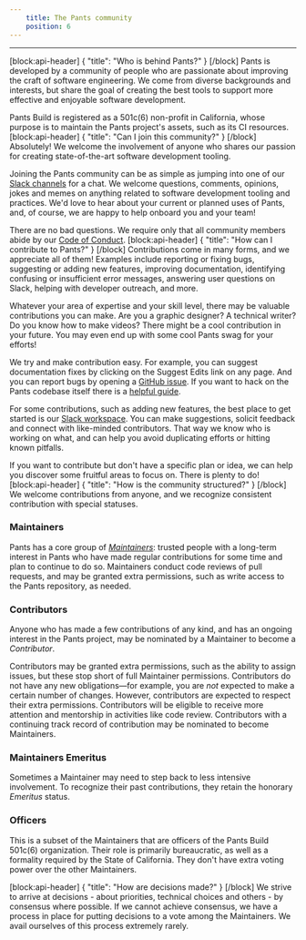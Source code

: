 ```yaml
---
    title: The Pants community
    position: 6
---
```




---

[block:api-header]
{
  "title": "Who is behind Pants?"
}
[/block]
Pants is developed by a community of people who are passionate about improving the craft of software engineering.  We come from diverse backgrounds and interests, but share the goal of creating the best tools to support more effective and enjoyable software development.

 Pants Build is registered as a 501c(6) non-profit in California, whose purpose is to maintain the Pants project's assets, such as its CI resources.
[block:api-header]
{
  "title": "Can I join this community?"
}
[/block]
Absolutely! We welcome the involvement of anyone who shares our passion for creating state-of-the-art software development tooling.

Joining the Pants community can be as simple as jumping into one of our [Slack channels](doc:getting-help) for a chat. We welcome questions, comments, opinions, jokes and memes on anything related to software development tooling and practices. We'd love to hear about your current or planned uses of Pants, and, of course, we are happy to help onboard you and your team!
 
There are no bad questions. We require only that all community members abide by our [Code of Conduct](doc:code-of-conduct).
[block:api-header]
{
  "title": "How can I contribute to Pants?"
}
[/block]
Contributions come in many forms, and we appreciate all of them! Examples include reporting or fixing bugs, suggesting or adding new features, improving documentation, identifying confusing or insufficient error messages, answering user questions on Slack, helping with developer outreach, and more. 

Whatever your area of expertise and your skill level, there may be valuable contributions you can make.  Are you a graphic designer? A technical writer? Do you know how to make videos? There might be a cool contribution in your future. You may even end up with some cool Pants swag for your efforts!

We try and make contribution easy. For example, you can suggest documentation fixes by clicking on the Suggest Edits link on any page. And you can report bugs by opening a [GitHub issue](https://github.com/pantsbuild/pants/issues). If you want to hack on the Pants codebase itself there is a [helpful guide](doc:contributor-overview).

For some contributions, such as adding new features, the best place to get started is our [Slack workspace](doc:getting-started). You can make suggestions, solicit feedback and connect with like-minded contributors. That way we know who is working on what, and can help you avoid duplicating efforts or hitting known pitfalls.

If you want to contribute but don't have a specific plan or idea, we can help you discover some fruitful areas to focus on. There is plenty to do!
[block:api-header]
{
  "title": "How is the community structured?"
}
[/block]
We welcome contributions from anyone, and we recognize consistent contribution with special statuses.

### Maintainers

Pants has a core group of [*Maintainers*](doc:maintainers): trusted people with a long-term interest in Pants who have made regular contributions for some time and plan to continue to do so.   Maintainers conduct code reviews of pull requests, and may be granted extra permissions, such as write access to the Pants repository, as needed. 

### Contributors

Anyone who has made a few contributions of any kind, and has an ongoing interest in the Pants project, may be nominated by a Maintainer to become a *Contributor*. 

Contributors may be granted extra permissions, such as the ability to assign issues, but these stop short of full Maintainer permissions. Contributors do not have any new obligations—for example, you are _not_ expected to make a certain number of changes. However, contributors are expected to respect their extra permissions. Contributors will be eligible to receive more attention and mentorship in activities like code review. Contributors with a continuing track record of contribution may be nominated to become Maintainers.

### Maintainers Emeritus

Sometimes a Maintainer may need to step back to less intensive involvement. To recognize their past contributions, they retain the honorary *Emeritus* status.

### Officers

This is a subset of the Maintainers that are officers of the Pants Build 501c(6) organization. Their role is primarily bureaucratic, as well as a formality required by the State of California. They don't have extra voting power over the other Maintainers.


[block:api-header]
{
  "title": "How are decisions made?"
}
[/block]
We strive to arrive at decisions - about priorities, technical choices and others - by consensus where possible. If we cannot achieve consensus, we have a process in place for putting decisions to a vote among the Maintainers. We avail ourselves of this process extremely rarely.